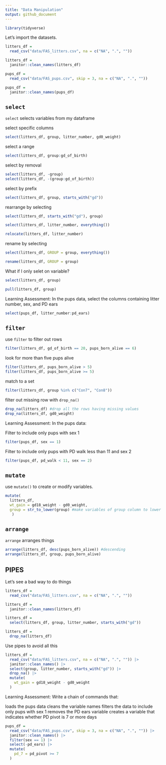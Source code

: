 ```yaml
---
title: "Data Manipulation"
output: github_document
---
```


```r
library(tidyverse)
```

Let's import the datasets.

```r
litters_df =
  read_csv("data/FAS_litters.csv", na = c("NA", ".", ""))

litters_df = 
  janitor::clean_names(litters_df)

pups_df =
  read_csv("data/FAS_pups.csv", skip = 3, na = c("NA", ".", ""))

pups_df = 
  janitor::clean_names(pups_df)
```


## `select`

`select` selects variables from my dataframe

select specific columns

```r
select(litters_df, group, litter_number, gd0_weight)
```

select a range

```r
select(litters_df, group:gd_of_birth)
```

select by removal 

```r
select(litters_df, -group)
select(litters_df, -(group:gd_of_birth))
```

select by prefix 

```r
select(litters_df, group, starts_with("gd"))
```

rearrange by selecting 

```r
select(litters_df, starts_with("gd"), group)

select(litters_df, litter_number, everything())

relocate(litters_df, litter_number)
```

rename by selecting

```r
select(litters_df, GROUP = group, everything())

rename(litters_df, GROUP = group)
```

What if I only selet on variable?

```r
select(litters_df, group)

pull(litters_df, group)
```

Learning Assessment: In the pups data, select the columns containing litter number, sex, and PD ears

```r
select(pups_df, litter_number:pd_ears)
```


## `filter`

use `filter` to filter out rows

```r
filter(litters_df, gd_of_birth == 20, pups_born_alive == 6)
```

look for more than five pups alive

```r
filter(litters_df, pups_born_alive > 5)
filter(litters_df, pups_born_alive >= 5)
```

match to a set

```r
filter(litters_df, group %in% c("Con7", "Con8"))
```

filter out missing row with `drop_na()`

```r
drop_na(litters_df) #drop all the rows having missing values
drop_na(litters_df, gd0_weight)
```

Learning Assessment: In the pups data:

Filter to include only pups with sex 1
```r
filter(pups_df, sex == 1)
```

Filter to include only pups with PD walk less than 11 and sex 2
```r
filter(pups_df, pd_walk < 11, sex == 2)
```

## `mutate`

use `mutate()` to create or modify variables.

```r
mutate(
  litters_df,
  wt_gain = gd18_weight - gd0_weight,
  group = str_to_lower(group) #make variables of group column to lower case
   )
```


## `arrange`

`arrange` arranges things

```r
arrange(litters_df, desc(pups_born_alive)) #descending 
arrange(litters_df, group, pups_born_alive)
```


## PIPES

Let's see a bad way to do things

```r
litters_df =
  read_csv("data/FAS_litters.csv", na = c("NA", ".", ""))

litters_df = 
  janitor::clean_names(litters_df)

litters_df = 
  select(litters_df, group, litter_number, starts_with("gd"))

litters_df = 
  drop_na(litters_df)
```

Use pipes to avoid all this

```r
litters_df = 
  read_csv("data/FAS_litters.csv", na = c("NA", ".", "")) |> 
  janitor::clean_names() |>  
  select(group, litter_number, starts_with("gd")) |>  
  drop_na() |>  
  mutate(
    wt_gain = gd18_weight - gd0_weight
  )
```


Learning Assessment: Write a chain of commands that:

loads the pups data
cleans the variable names
filters the data to include only pups with sex 1
removes the PD ears variable
creates a variable that indicates whether PD pivot is 7 or more days

```r
pups_df = 
  read_csv("data/FAS_pups.csv", skip = 3, na = c("NA", ".", "")) |> 
  janitor::clean_names() |> 
  filter(sex == 1) |> 
  select(-pd_ears) |> 
  mutate(
    pd_7 = pd_pivot >= 7 
  )
```


